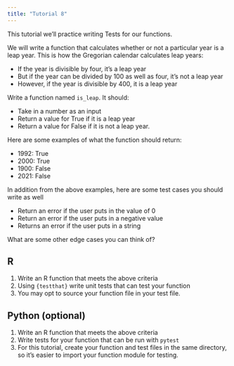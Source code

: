 ```yaml
---
title: "Tutorial 8"
---
```


This tutorial we'll practice writing Tests for our functions.

We will write a function that calculates whether or not a particular year is
a leap year.
This is how the Gregorian calendar calculates leap years:

- If the year is divisible by four, it's a leap year
- But if the year can be divided by 100 as well as four, it's not a leap year
- However, if the year is divisible by 400, it is a leap year

Write a function named `is_leap`.
It should:

- Take in a number as an input
- Return a value for True if it is a leap year
- Return a value for False if it is not a leap year.

Here are some examples of what the function should return:

- 1992: True
- 2000: True
- 1900: False
- 2021: False

In addition from the above examples,
here are some test cases you should write as well

- Return an error if the user puts in the value of 0
- Return an error if the user puts in a negative value
- Returns an error if the user puts in a string

What are some other edge cases you can think of?


## R

1. Write an R function that meets the above criteria
2. Using `{testthat}` write unit tests that can test your function
3. You may opt to source your function file in your test file.


## Python (optional)

1. Write an R function that meets the above criteria
2. Write tests for your function that can be run with `pytest`
3. For this tutorial, create your function and test files in the same directory,
   so it's easier to import your function module for testing.
